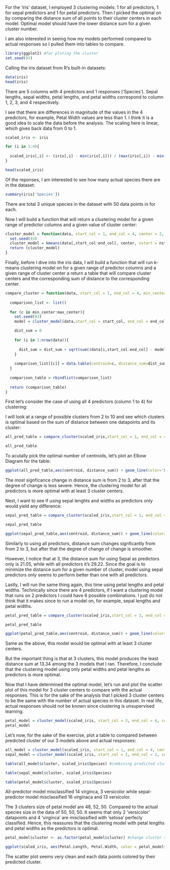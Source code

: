 For the 'iris' dataset, I employed 3 clustering models: 1 for all predictors, 1 for sepal predictors and 1 for petal predictors. Then I picked the optimal on by comparing the distance sum of all points to their cluster centers in each model. Optimal model should have the lower distance sum for a given cluster number.

I am also interested in seeing how my models performed compared to actual responses so I pulled them into tables to compare.

```{r setup, results='hide'}
library(ggplot2) #for ploting the cluster
set.seed(93)
```

Calling the iris dataset from R's built-in datasets:

``` {r iris}
data(iris)
head(iris)
```

There are 5 columns with 4 predictors and 1 responses ('Species'). Sepal lengths, sepal widths, petal lengths, and petal widths correspond to column 1, 2, 3, and 4 respectively.

I see that there are differences in magnitude of the values in the 4 predictors, for example, Petal Width values are less than 1. I think it is a good idea to scale the data before the analysis. The scaling here is linear, which gives back data from 0 to 1.

``` {r scale}
scaled_iris <- iris

for (i in 1:4){
  
  scaled_iris[,i] <- (iris[,i] - min(iris[,i])) / (max(iris[,i]) - min(iris[,i]))
}

head(scaled_iris)
```

Of the reponses, I am interested to see how many actual species there are in the dataset:

``` {r species}

summary(iris['Species'])
```

There are total 3 unique species in the dataset with 50 data points in for each.

Now I will build a function that will return a clustering model for a given range of predictor columns and a given value of cluster center:

``` {r model}
cluster_model = function(data, start_col = 1, end_col = 4, center = 2, nstart = 25){
  set.seed(93)
  cluster_model = kmeans(data[,start_col:end_col], center, nstart = nstart)
  return (cluster_model)
}
```

Finally, before I dive into the iris data, I will build a function that will run k-means clustering model on for a given range of predictor columns and a given range of cluster center a return a table that will compare cluster centers and the corresponding sum of distance to the corresponding center.

``` {r compare_cluster}

compare_cluster = function(data, start_col = 1, end_col = 4, min_center = 2, max_center = 5, nstart = 25){
  
  comparison_list <- list()
  
  for (c in min_center:max_center){
    set.seed(93)
    model = cluster_model(data,start_col = start_col, end_col = end_col, center = c, nstart = nstart) #calling the previous function 

    dist_sum = 0 
    
    for (i in 1:nrow(data)){
      
      dist_sum = dist_sum + sqrt(sum((data[i,start_col:end_col] - model$centers[model$cluster[i],])^2)) #calculate Euclidean distance sum between points and their cluster centers
    }
    
    comparison_list[[c]] = data.table(centroid=c, distance_sum=dist_sum)
  }
  
  comparison_table = rbindlist(comparison_list)
  
  return (comparison_table)
}
```

First let's consider the case of using all 4 predictors (column 1 to 4) for clustering:

I will look at a range of possible clusters from 2 to 10 and see which clusters is optimal based on the sum of distance between one datapoints and its cluster:

```{r allpred}

all_pred_table = compare_cluster(scaled_iris,start_col = 1, end_col = 4, min_center = 2, max_center = 10)

all_pred_table
```

To acutally pick the optimal number of centroids, let's plot an Elbow Diagram for the table:

``` {r elbow}

ggplot(all_pred_table,aes(centroid, distance_sum)) + geom_line(color='blue')+ geom_point()
```

The most signficance change in distance sum is from 2 to 3, after that the degree of change is less severe. Hence, the clustering model for all predictors is more optimal with at least 3 cluster centers.

Next, I want to see if using sepal lenghts and widths as predictors only would yield any difference:

``` {r sepal}

sepal_pred_table = compare_cluster(scaled_iris,start_col = 1, end_col = 2, min_center = 2, max_center = 10)

sepal_pred_table

ggplot(sepal_pred_table,aes(centroid, distance_sum)) + geom_line(color='blue')+ geom_point()
```

Similarly to using all predictors, distance sum changes signficantly from from 2 to 3, but after that the degree of change of change is smoother. 

However, I notice that at 3, the distance sum for using Sepal as predictors only is 21.05, while with all predictors it's 29.22. Since the goal is to minimize the distance sum for a given number of cluster, model using sepal predictors only seems to perform better than one with all predictors.

Lastly, I will run the same thing again, this time using petal lengths and petal widths. Technically since there are 4 predictors, if I want a clustering model that runs on 2 predictors I could have 6 possible combinations. I just do not think that it makes since to run a model on, for example, sepal lengths and petal widths.


``` {r petal}

petal_pred_table = compare_cluster(scaled_iris,start_col = 3, end_col = 4, min_center = 2, max_center = 10)

petal_pred_table

ggplot(petal_pred_table,aes(centroid, distance_sum)) + geom_line(color='blue')+ geom_point()
```

Same as the above, this model would be optimal with at least 3 cluster centers. 

But the important thing is that at 3 clusters, this model produces the least distance sum at 13.34 among the 3 models that I ran. Therefore, I conclude that the clustering model using only petal widths and petal lengths as predictors is more optimal.

Now that I have determined the optimal model, let's run and plot the scatter plot of this model for 3 cluster centers to compare with the actual responses. This is for the sake of the analysis that I picked 3 cluster centers to be the same with the number of actual species in this dataset. In real life, actual responses should not be known since clustering is unsupervised learning.

``` {r plot}

petal_model = cluster_model(scaled_iris, start_col = 3, end_col = 4, center = 3)
petal_model
```

Let's now, for the sake of the exercise, plot a table to compared between predicted cluster of our 3 models above and actual responses:

``` {r comps}
all_model = cluster_model(scaled_iris, start_col = 1, end_col = 4, center = 3)
sepal_model = cluster_model(scaled_iris, start_col = 1, end_col = 2, center = 3)

table(all_model$cluster, scaled_iris$Species) #combining predicted clusters and actual species names together

table(sepal_model$cluster, scaled_iris$Species)

table(petal_model$cluster, scaled_iris$Species)
```

All-predictor model misclassified 14 virginca, 3 versicolor while sepal-predictor model misclassified 16 virginaca and 13 versicolor.

The 3 clusters size of petal model are 48, 52, 50. Compared to the actual species size in the data of 50, 50, 50. It seems that only 2 'versicolor' datapoints and 4 'virginca' are misclassified with 'setosa' perfecly classified. Hence, this reassures that the clustering model with petal lengths and petal widths as the predictors is optimal.

``` {r scatter}
petal_model$cluster <- as.factor(petal_model$cluster) #change cluster resutls from continuous to discrete scale

ggplot(scaled_iris, aes(Petal.Length, Petal.Width, color = petal_model$cluster)) + geom_point()
```


The scatter plot seems very clean and each data points colored by their predicted cluster.



